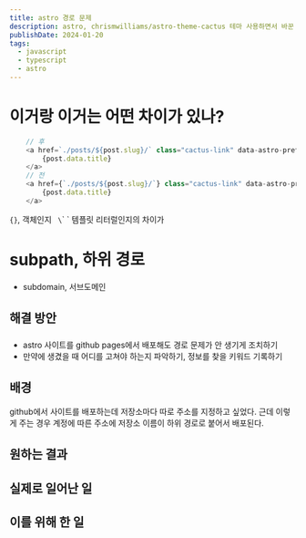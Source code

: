 ```yaml
---
title: astro 경로 문제
description: astro, chrismwilliams/astro-theme-cactus 테마 사용하면서 바꾼 점들을 기록하기
publishDate: 2024-01-20
tags:
  - javascript
  - typescript
  - astro
---
```


# 이거랑 이거는 어떤 차이가 있나?
```javascript
	// 후
    <a href=`./posts/${post.slug}/` class="cactus-link" data-astro-prefetch>
		{post.data.title}
	</a>
    // 전
    <a href={`./posts/${post.slug}/`} class="cactus-link" data-astro-prefetch>
		{post.data.title}
	</a>
```

`{}`, 객체인지 ` \`\` ` 템플릿 리터럴인지의 차이가

# subpath, 하위 경로
- subdomain, 서브도메인


## 해결 방안
### 
- astro 사이트를 github pages에서 배포해도 경로 문제가 안 생기게 조치하기
- 만약에 생겼을 때 어디를 고쳐야 하는지 파악하기, 정보를 찾을 키워드 기록하기
## 배경
github에서 사이트를 배포하는데 저장소마다 따로 주소를 지정하고 싶었다.
근데 이렇게 주는 경우 계정에 따른 주소에 저장소 이름이 하위 경로로 붙어서 배포된다.
## 원하는 결과
## 실제로 일어난 일
## 이를 위해 한 일

